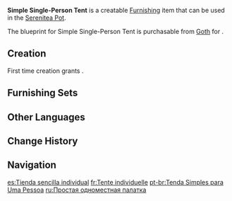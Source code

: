 {{Furnishing Infobox
|id             = 370504
|image          = Item Simple Single-Person Tent.png
|category       = Building
|subcategory    = Free Booth
|quality        = 3
|adeptal_energy = 60
|load           = 65
|reduced_load   = 47
|description    = A rather compact tent that a single adventurer can set up with ease and spend the night.<br />It provides scant protection against the rain, however. A strong wind will simply blow the raindrops in through the tent's side.
|blueprint      = [[Goth]]

}}
'''Simple Single-Person Tent''' is a creatable [[Furnishing]] item that can be used in the [[Serenitea Pot]].

The blueprint for Simple Single-Person Tent is purchasable from [[Goth]] for {{Item|Mora|24|x=50,000}}.

==Creation==
First time creation grants {{Item|Trust|24|x=60}}.
{{Recipe
|type = Creation
|time = 14h
|Birch Wood = 8
|Fabric = 4
|sort = Birch Wood;Fabric
}}

==Furnishing Sets==
{{Craft Usage}}

==Other Languages==
{{Other Languages
|en      = Simple Single-Person Tent
|zhs     = 简易单人帐篷
|zhs_rm  = Jiǎnyì Dānrén Zhàngpéng
|zht     = 簡易單人帳篷
|zht_rm  = Jiǎnyì Dānrén Zhàngpéng
|zh_tl   = 
|ja      = 簡素なシングルテント
|ja_rm   = Kanso na Shinguru Tento
|ja_tl   = 
|ko      = 일인용 간이 천막
|ko_rm   = Irinyong Gani Cheonmak
|ko_tl   = Individual Ease Tent
|es      = Tienda sencilla individual
|es_tl   = Simple Individual Tent
|fr      = Tente individuelle
|fr_tl   = Individual Tent
|ru      = Простая одноместная палатка
|ru_tl   = Simple One-Person Tent
|th      = เต็นท์นอนคนเดียวแบบเรียบง่าย
|th_rm   = 
|th_tl   = 
|vi      = Túp Lều Giản Dị
|vi_tl   = 
|de      = Einfaches Einpersonenzelt
|de_tl   = Simple Single-Person Tent
|id      = Tenda Sederhana untuk Satu Orang
|id_tl   = Simple Tent for One Person
|pt      = Tenda Simples para Uma Pessoa
|pt_tl   = 
}}

==Change History==
{{Change History|1.5}}

==Navigation==
{{Furnishing Navbox|exterior}}

[[es:Tienda sencilla individual]]
[[fr:Tente individuelle]]
[[pt-br:Tenda Simples para Uma Pessoa]]
[[ru:Простая одноместная палатка]]